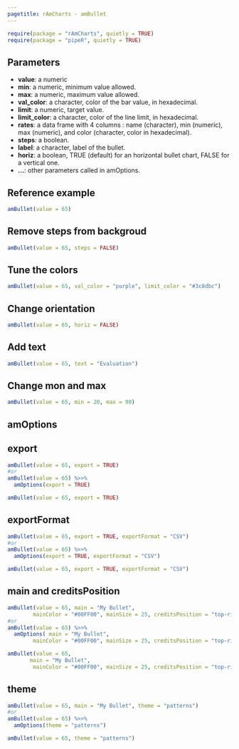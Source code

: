 ```yaml
---
pagetitle: rAmCharts - amBullet
---
```


```r
require(package = "rAmCharts", quietly = TRUE)
require(package = "pipeR", quietly = TRUE)
```

## Parameters

* __value__: a numeric
* __min__: a numeric, minimum value allowed.
* __max__: a numeric, maximum value allowed.
* __val_color__: a character, color of the bar value, in hexadecimal.
* __limit__: a numeric, target value.
* __limit_color__: a character, color of the line limit, in hexadecimal.
* __rates__: a data frame with 4 columns : name (character), min (numeric), max (numeric), and color (character, color in hexadecimal).
* __steps__: a boolean.
* __label__: a character, label of the bullet.
* __horiz__: a boolean, TRUE (default) for an horizontal bullet chart, FALSE for a vertical one.
* __...__: other parameters called in amOptions.


## Reference example

```r
amBullet(value = 65)
```

<div class="row">
  <div class="col-xs-12 col-md-6"><h2 class="partdivtitle"> Remove steps from backgroud </h2>
```r
amBullet(value = 65, steps = FALSE)
```
  </div>
  
  <div class="col-xs-12 col-md-6"><h2 class="partdivtitle"> Tune the colors </h2>
```r
amBullet(value = 65, val_color = "purple", limit_color = "#3c8dbc")
```
  </div>
</div>

<div class="row">
  <div class="col-xs-12 col-md-6"><h2 class="partdivtitle"> Change orientation </h2>
```r
amBullet(value = 65, horiz = FALSE)
```
  </div>
  
  <div class="col-xs-12 col-md-6"><h2 class="partdivtitle"> Add text </h2>
```r
amBullet(value = 65, text = "Evaluation")
```
  </div>
</div>

<div class="row">
  <div class="col-xs-12 col-md-6"><h2 class="partdivtitle"> Change mon and max </h2>
```r
amBullet(value = 65, min = 20, max = 90)
```
  </div>
</div>

<h2 class="amOptions">amOptions</h2>

<div class="row">
  <div class="col-xs-12 col-md-6"><h2 class="partdivtitle">export</h2>
```r
amBullet(value = 65, export = TRUE)
#or
amBullet(value = 65) %>>% 
  amOptions(export = TRUE)
```
```r
amBullet(value = 65, export = TRUE)
```
  </div>
  <div class="col-xs-12 col-md-6"><h2 class="partdivtitle">exportFormat</h2>
```r
amBullet(value = 65, export = TRUE, exportFormat = "CSV")
#or
amBullet(value = 65) %>>% 
  amOptions(export = TRUE, exportFormat = "CSV")
```
```r
amBullet(value = 65, export = TRUE, exportFormat = "CSV")
```
  </div>
</div>



<div class="row">
  <div class="col-xs-12 col-md-6"><h2 class="partdivtitle">main and creditsPosition</h2>
```r
amBullet(value = 65, main = "My Bullet",
        mainColor = "#00FF00", mainSize = 25, creditsPosition = "top-right")
#or
amBullet(value = 65) %>>% 
  amOptions( main = "My Bullet",
        mainColor = "#00FF00", mainSize = 25, creditsPosition = "top-right")
```
```r
amBullet(value = 65, 
       main = "My Bullet",
        mainColor = "#00FF00", mainSize = 25, creditsPosition = "top-right")
```
  </div>
  <div class="col-xs-12 col-md-6"><h2 class="partdivtitle">theme</h2>
```r
amBullet(value = 65, main = "My Bullet", theme = "patterns")
#or
amBullet(value = 65) %>>% 
  amOptions(theme = "patterns")
```
```r
amBullet(value = 65, theme = "patterns")
```
  </div>
</div>


